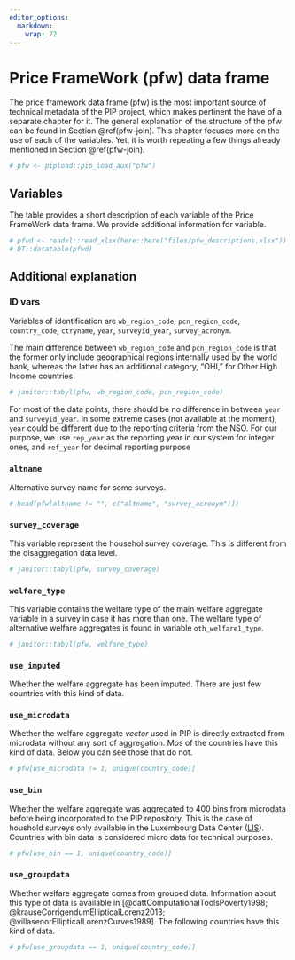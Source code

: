 ```yaml
---
editor_options: 
  markdown: 
    wrap: 72
---
```



# Price FrameWork (pfw) data frame {#pfw-chapter}

The price framework data frame (pfw) is the most important source of
technical metadata of the PIP project, which makes pertinent the have of
a separate chapter for it. The general explanation of the structure of
the pfw can be found in Section \@ref(pfw-join). This chapter focuses
more on the use of each of the variables. Yet, it is worth repeating a
few things already mentioned in Section \@ref(pfw-join).

```r
# pfw <- pipload::pip_load_aux("pfw")
```

## Variables

The table provides a short description of each variable of the Price
FrameWork data frame. We provide additional information for variable.

```r
# pfwd <- readxl::read_xlsx(here::here("files/pfw_descriptions.xlsx"))
# DT::datatable(pfwd)
```

## Additional explanation

### ID vars {.unnumbered}

Variables of identification are `wb_region_code`, `pcn_region_code`,
`country_code`, `ctryname`, `year`, `surveyid_year`, `survey_acronym`.

The main difference between `wb_region_code` and `pcn_region_code` is
that the former only include geographical regions internally used by the
world bank, whereas the latter has an additional category, "OHI," for
Other High Income countries.

```r
# janitor::tabyl(pfw, wb_region_code, pcn_region_code)
```

For most of the data points, there should be no difference in between
`year` and `surveyid_year`. In some extreme cases (not available at the
moment), `year` could be different due to the reporting criteria from
the NSO. For our purpose, we use `rep_year` as the reporting year in our
system for integer ones, and `ref_year` for decimal reporting purpose

### `altname` {.unnumbered}

Alternative survey name for some surveys.

```r
# head(pfw[altname != "", c("altname", "survey_acronym")])
```

### `survey_coverage` {.unnumbered}

This variable represent the househol survey coverage. This is different
from the disaggregation data level.

```r
# janitor::tabyl(pfw, survey_coverage)
```

### `welfare_type` {.unnumbered}

This variable contains the welfare type of the main welfare aggregate
variable in a survey in case it has more than one. The welfare type of
alternative welfare aggregates is found in variable `oth_welfare1_type`.

```r
# janitor::tabyl(pfw, welfare_type)
```

### `use_imputed` {.unnumbered}

Whether the welfare aggregate has been imputed. There are just few
countries with this kind of data.

<!-- ```{r} -->
<!-- # pfw[use_imputed == 1, unique(country_code)] -->
<!-- ``` -->

### `use_microdata` {.unnumbered}

Whether the welfare aggregate *vector* used in PIP is directly extracted
from microdata without any sort of aggregation. Mos of the countries
have this kind of data. Below you can see those that do not.

```r
# pfw[use_microdata != 1, unique(country_code)]
```

### `use_bin` {.unnumbered}

Whether the welfare aggregate was aggregated to 400 bins from microdata
before being incorporated to the PIP repository. This is the case of
houshold surveys only available in the Luxembourg Data Center
([LIS](https://www.lisdatacenter.org/)). Countries with bin data is
considered micro data for technical purposes.

```r
# pfw[use_bin == 1, unique(country_code)]
```

### `use_groupdata` {.unnumbered}

Whether welfare aggregate comes from grouped data. Information about
this type of data is available in [@dattComputationalToolsPoverty1998;
@krauseCorrigendumEllipticalLorenz2013;
@villasenorEllipticalLorenzCurves1989]. The following countries have
this kind of data.

```r
# pfw[use_groupdata == 1, unique(country_code)]
```
